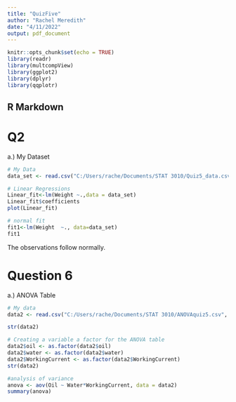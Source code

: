 ---
title: "QuizFive"
author: "Rachel Meredith"
date: "4/11/2022"
output: pdf_document
---

```{r setup, include=FALSE}
knitr::opts_chunk$set(echo = TRUE)
library(readr)
library(multcompView)
library(ggplot2)
library(dplyr)
library(qqplotr)
```

## R Markdown

# Q2

a.) My Dataset

```{r}
# My Data
data_set <- read.csv("C:/Users/rache/Documents/STAT 3010/Quiz5_data.csv", header = T)

# Linear Regressions
Linear_fit<-lm(Weight ~.,data = data_set)
Linear_fit$coefficients
plot(Linear_fit)

# normal fit
fit1<-lm(Weight  ~., data=data_set)
fit1

```
The observations follow normally. 

# Question 6
a.) ANOVA Table
```{r}
# My data
data2 <- read.csv("C:/Users/rache/Documents/STAT 3010/ANOVAquiz5.csv", header = T)

str(data2)

# Creating a variable a factor for the ANOVA table
data2$oil <- as.factor(data2$oil)
data2$water <- as.factor(data2$water)
data2$WorkingCurrent <- as.factor(data2$WorkingCurrent)
str(data2)

#analysis of variance
anova <- aov(Oil ~ Water*WorkingCurrent, data = data2)
summary(anova)
```

